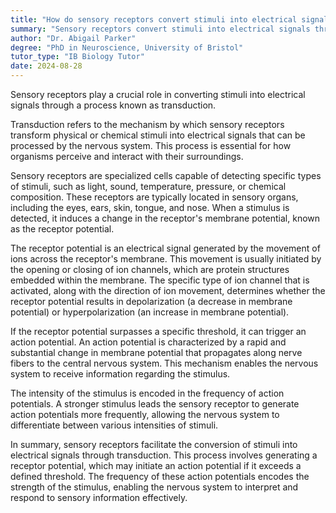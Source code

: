 ```yaml
---
title: "How do sensory receptors convert stimuli into electrical signals?"
summary: "Sensory receptors convert stimuli into electrical signals through a process called transduction."
author: "Dr. Abigail Parker"
degree: "PhD in Neuroscience, University of Bristol"
tutor_type: "IB Biology Tutor"
date: 2024-08-28
---
```


Sensory receptors play a crucial role in converting stimuli into electrical signals through a process known as transduction.

Transduction refers to the mechanism by which sensory receptors transform physical or chemical stimuli into electrical signals that can be processed by the nervous system. This process is essential for how organisms perceive and interact with their surroundings.

Sensory receptors are specialized cells capable of detecting specific types of stimuli, such as light, sound, temperature, pressure, or chemical composition. These receptors are typically located in sensory organs, including the eyes, ears, skin, tongue, and nose. When a stimulus is detected, it induces a change in the receptor's membrane potential, known as the receptor potential.

The receptor potential is an electrical signal generated by the movement of ions across the receptor's membrane. This movement is usually initiated by the opening or closing of ion channels, which are protein structures embedded within the membrane. The specific type of ion channel that is activated, along with the direction of ion movement, determines whether the receptor potential results in depolarization (a decrease in membrane potential) or hyperpolarization (an increase in membrane potential).

If the receptor potential surpasses a specific threshold, it can trigger an action potential. An action potential is characterized by a rapid and substantial change in membrane potential that propagates along nerve fibers to the central nervous system. This mechanism enables the nervous system to receive information regarding the stimulus.

The intensity of the stimulus is encoded in the frequency of action potentials. A stronger stimulus leads the sensory receptor to generate action potentials more frequently, allowing the nervous system to differentiate between various intensities of stimuli.

In summary, sensory receptors facilitate the conversion of stimuli into electrical signals through transduction. This process involves generating a receptor potential, which may initiate an action potential if it exceeds a defined threshold. The frequency of these action potentials encodes the strength of the stimulus, enabling the nervous system to interpret and respond to sensory information effectively.
    